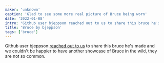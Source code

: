 ```yaml
---
maker: 'unknown'
caption: 'Glad to see some more real picture of Bruce being worn'
date: '2022-01-08'
intro: "Github user bjeppson reached out to us to share this bruce he's made and we couldn't be happier to have another showcase of Bruce in the wild, they are not so common."
title: 'Bruce by bjeppson'
tags: ['bruce']
---
```


<!-- truncate -->

Github user bjeppson [reached out to us](https://github.com/freesewing/freesewing/issues/1583) to share this bruce he's made and we couldn't be happier to have another showcase of Bruce in the wild, they are not so common.
